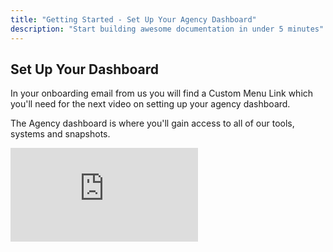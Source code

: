 ```yaml
---
title: "Getting Started - Set Up Your Agency Dashboard"
description: "Start building awesome documentation in under 5 minutes"
---
```


## Set Up Your Dashboard

In your onboarding email from us you will find a Custom Menu Link which you'll need for the next video on setting up your agency dashboard.

The Agency dashboard is where you'll gain access to all of our tools, systems and snapshots.

<iframe className="w-full aspect-video rounded-xl" src="https://www.youtube.com/embed/pCTbsgzs7SQ?si=LTGjT5M3oW72wruT" title="YouTube video player" frameBorder="0" allow="accelerometer; autoplay; clipboard-write; encrypted-media; gyroscope; picture-in-picture" allowFullScreen />

Where you can find your license key and the custom men link for setting up your agency dashboard.

1. Open your onboarding email and copy your custom menu link - this link can be opened on it's own, but for ease of use we'll add it as a custom menu link to your high level agency dashboard.

<img
  src="/images/download.png"
  alt="download.png"
  style={{ width:"60%" }}
/>

2. Go to your agency dashboard inside of high level - this is the first page you generally see when you log into your High Level account.
3. Click on Settings in the main menu on the left hand side of your page.

   <img
     src="/images/ClickDashbaordSettings.png"
     alt="image.png"
     title=""
     style={{ width:"30%" }}
   />
4. **Click on Custom Menu Links**

   <img
     src="/images/MenuCustomMenuLink.png"
     alt="Menu Custom Menu Link Pn"
     title="Menu Custom Menu Link Pn"
     style={{ width:"43%" }}
   />
   1. Create a new Custom Menu Link\\
   2. Select an Icon\\
   3. Give the link a title like - **GHL Power Tools**\\
   4. Paste your custom URL that you copied from your onboarding email \\
   5. Select show on Agency Dashboard, and turn off Account Sidebard, and show to all Accounts\\
   6. Select All Users for Role Permissions. \\
   7. Save.

   <img
     src="/images/CustomMenuLink.png"
     alt="image.png"
     title=""
     style={{ width:"100%" }}
   />

You'll now find you new custom menu link on the main menu of your agency dashboard in High Level

<img
  src="/images/GHLPowerToolsButton.png"
  alt="GHL Power Tools Button Pn"
  title="GHL Power Tools Button Pn"
  style={{ width:"24%" }}
/>

# Finishing Agency Dashboard Setup

<iframe className="w-full aspect-video rounded-xl" src="https://www.youtube.com/embed/ptUh1G3i2gQ?si=-X4oVUxmA8d0GpQI" title="YouTube video player" frameBorder="0" allow="accelerometer; autoplay; clipboard-write; encrypted-media; gyroscope; picture-in-picture" allowFullScreen />

Once this is complete you'll be ready to download snapshots, add sub accounts, and start using our tools.

## Select which tool you would like to set up next.

<Columns cols={2}>
  <Card title="Loyalty & Rewards" icon="badge-check" href="/loyalty-rewards/introduction" cta="Get Started Setting Up Smart Reviews. ">
    ![Smart Rewards Logos Pn](/images/SmartRewardsLogos.png)
  </Card>
  <Card title="Smart Reviews" icon="circle-location-arrow" href="/smartreviews/introduction" cta="Get Started Setting Up Smart Reviews. ">
    ![GHL Smart Review Logos Pn](/images/GHL-SmartReviewLogos.png)
  </Card>
  <Card title="Video Testimonials" icon="sparkles" href="/video-testimonials/introduction" cta="Capture Video & Video Testimonials in High Level">
    
  </Card>
</Columns>